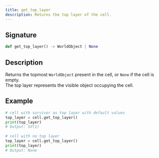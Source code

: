 ```yaml
---
title: get_top_layer
description: Returns the top layer of the cell.
---
```


## Signature

```py
def get_top_layer() -> WorldObject | None
```

## Description

Returns the topmost `WorldObject` present in the cell, or `None` if the cell is empty.  
The top layer represents the visible object occupying the cell.

## Example

```py
# cell with survivor as top layer with default values
top_layer = cell.get_top_layer()
print(top_layer)
# Output: SV(1)
 
# cell with no top layer 
top_layer = cell.get_top_layer()
print(top_layer)
# Output: None
```
